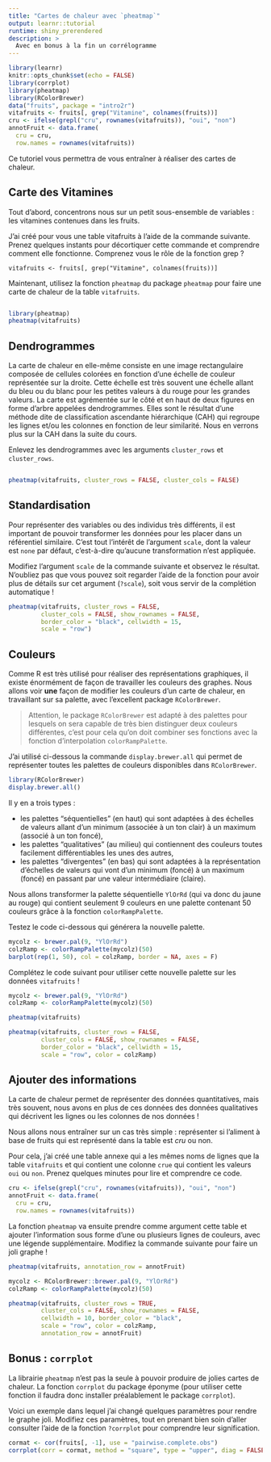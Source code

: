 ```yaml
---
title: "Cartes de chaleur avec `pheatmap`"
output: learnr::tutorial
runtime: shiny_prerendered
description: >
  Avec en bonus à la fin un corrélogramme
---
```


```r
library(learnr)
knitr::opts_chunk$set(echo = FALSE)
library(corrplot)
library(pheatmap)
library(RColorBrewer)
data("fruits", package = "intro2r")
vitafruits <- fruits[, grep("Vitamine", colnames(fruits))]
cru <- ifelse(grepl("cru", rownames(vitafruits)), "oui", "non")
annotFruit <- data.frame(
  cru = cru,
  row.names = rownames(vitafruits))
```

Ce tutoriel vous permettra de vous entraîner à réaliser des cartes de chaleur.

## Carte des Vitamines

Tout d'abord, concentrons nous sur un petit sous-ensemble de variables : les vitamines contenues dans les fruits.

J'ai créé pour vous une table vitafruits à l'aide de la commande suivante. Prenez quelques instants pour décortiquer cette commande et comprendre comment elle fonctionne. Comprenez vous le rôle de la fonction grep ?

```
vitafruits <- fruits[, grep("Vitamine", colnames(fruits))]
```

Maintenant, utilisez la fonction `pheatmap` du package `pheatmap` pour faire une carte de chaleur de la table `vitafruits`.


```r

```

```r
library(pheatmap)
pheatmap(vitafruits)
```

## Dendrogrammes

La carte de chaleur en elle-même consiste en une image rectangulaire composée de cellules colorées en fonction d'une échelle de couleur représentée sur la droite. Cette échelle est très souvent une échelle allant du bleu ou du blanc pour les petites valeurs à du rouge pour les grandes valeurs. La carte est agrémentée sur le côté et en haut de deux figures en forme d'arbre appelées dendrogrammes. Elles sont le résultat d'une méthode dite de classification ascendante hiérarchique (CAH) qui regroupe les lignes et/ou les colonnes en fonction de leur similarité. Nous en verrons plus sur la CAH dans la suite du cours.

Enlevez les dendrogrammes avec les arguments `cluster_rows` et `cluster_rows`.

```r

```

```r
pheatmap(vitafruits, cluster_rows = FALSE, cluster_cols = FALSE)
```

## Standardisation

Pour représenter des variables ou des individus très différents, il est important de pouvoir transformer les données pour les placer dans un référentiel similaire. C'est tout l'intérêt de l'argument `scale`, dont la valeur est `none` par défaut, c'est-à-dire qu'aucune transformation n'est appliquée. 

Modifiez l'argument `scale` de la commande suivante et observez le résultat. N'oubliez pas que vous pouvez soit regarder l'aide de la fonction pour avoir plus de détails sur cet argument (`?scale`), soit vous servir de la complétion automatique !


```r
pheatmap(vitafruits, cluster_rows = FALSE,
         cluster_cols = FALSE, show_rownames = FALSE,
         border_color = "black", cellwidth = 15,
         scale = "row")
```

## Couleurs

Comme R est très utilisé pour réaliser des représentations graphiques, il existe énormément de façon de travailler les couleurs des graphes. Nous allons voir **une** façon de modifier les couleurs d'un carte de chaleur, en travaillant sur sa palette, avec l'excellent package `RColorBrewer`. 

> Attention, le package `RColorBrewer` est adapté à des palettes pour lesquels on sera capable de très bien distinguer deux couleurs différentes, c'est pour cela qu'on doit combiner ses fonctions avec la fonction d'interpolation `colorRampPalette`.

J'ai utilisé ci-dessous la commande `display.brewer.all` qui permet de représenter toutes les palettes de couleurs disponibles dans `RColorBrewer`.

```r
library(RColorBrewer)
display.brewer.all()
```

Il y en a trois types : 

 * les palettes "séquentielles" (en haut) qui sont adaptées à des échelles de valeurs allant d'un minimum (associée à un ton clair) à un maximum (associé à un ton foncé),
 * les palettes "qualitatives" (au milieu) qui contiennent des couleurs toutes facilement différentiables les unes des autres,
 * les palettes "divergentes" (en bas) qui sont adaptées à la représentation d'échelles de valeurs qui vont d'un minimum (foncé) à un maximum (foncé) en passant par une valeur intermédiaire (claire).

Nous allons transformer la palette séquentielle `YlOrRd` (qui va donc du jaune au rouge) qui contient seulement 9 couleurs en une palette contenant 50 couleurs grâce à la fonction `colorRampPalette`.

Testez le code ci-dessous qui générera la nouvelle palette.

```r
mycolz <- brewer.pal(9, "YlOrRd")
colzRamp <- colorRampPalette(mycolz)(50)
barplot(rep(1, 50), col = colzRamp, border = NA, axes = F)
```

Complétez le code suivant pour utiliser cette nouvelle palette sur les données `vitafruits` !

```r
mycolz <- brewer.pal(9, "YlOrRd")
colzRamp <- colorRampPalette(mycolz)(50)

pheatmap(vitafruits)
```

```r
pheatmap(vitafruits, cluster_rows = FALSE,
         cluster_cols = FALSE, show_rownames = FALSE,
         border_color = "black", cellwidth = 15,
         scale = "row", color = colzRamp)
```

## Ajouter des informations

La carte de chaleur permet de représenter des données quantitatives, mais très souvent, nous avons en plus de ces données des données qualitatives qui décrivent les lignes ou les colonnes de nos données !

Nous allons nous entraîner sur un cas très simple : représenter si l'aliment à base de fruits qui est représenté dans la table est *cru* ou non.

Pour cela, j'ai créé une table annexe qui a les mêmes noms de lignes que la table `vitafruits` et qui contient une colonne `crue` qui contient les valeurs `oui` ou `non`. Prenez quelques minutes pour lire et comprendre ce code.

```r
cru <- ifelse(grepl("cru", rownames(vitafruits)), "oui", "non")
annotFruit <- data.frame(
  cru = cru,
  row.names = rownames(vitafruits))
```

La fonction `pheatmap` va ensuite prendre comme argument cette table et ajouter l'information sous forme d'une ou plusieurs lignes de couleurs, avec une légende supplémentaire. Modifiez la commande suivante pour faire un joli graphe !

```r
pheatmap(vitafruits, annotation_row = annotFruit)
```

```r
mycolz <- RColorBrewer::brewer.pal(9, "YlOrRd")
colzRamp <- colorRampPalette(mycolz)(50)

pheatmap(vitafruits, cluster_rows = TRUE, 
         cluster_cols = FALSE, show_rownames = FALSE,
         cellwidth = 10, border_color = "black",
         scale = "row", color = colzRamp,
         annotation_row = annotFruit)
```

## Bonus : `corrplot`

La librairie `pheatmap` n'est pas la seule à pouvoir produire de jolies cartes de chaleur. La fonction `corrplot` du package éponyme (pour utiliser cette fonction il faudra donc installer préalablement le package `corrplot`).

Voici un exemple dans lequel j'ai changé quelques paramètres pour rendre le graphe joli. Modifiez ces paramètres, tout en prenant bien soin d'aller consulter l'aide de la fonction `?corrplot` pour comprendre leur signification.

```r
cormat <- cor(fruits[, -1], use = "pairwise.complete.obs")
corrplot(corr = cormat, method = "square", type = "upper", diag = FALSE, , order = "hclust", tl.col = "black")
```

